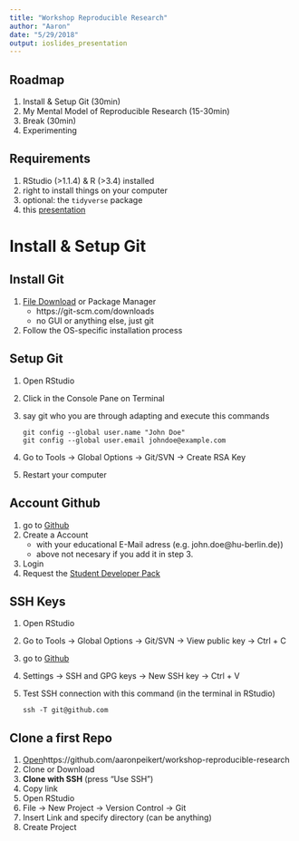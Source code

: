 ```yaml
---
title: "Workshop Reproducible Research"
author: "Aaron"
date: "5/29/2018"
output: ioslides_presentation
---
```


## Roadmap

1. Install & Setup Git (30min)
2. My Mental Model of Reproducible Research (15-30min)
3. Break (30min)
4. Experimenting

## Requirements

1. RStudio (>1.1.4) & R (>3.4) installed
2. right to install things on your computer
3. optional: the `tidyverse` package
4. this [presentation](https://raw.githubusercontent.com/aaronpeikert/workshop-reproducible-research/master/presentation.Rmd)


# Install & Setup Git

## Install Git

1. [File Download](https://git-scm.com/downloads) or Package Manager
   * https://git-scm.com/downloads
   * no GUI or anything else, just git
2. Follow the OS-specific installation process

## Setup Git

1. Open RStudio
2. Click in the Console Pane on Terminal
3. say git who you are through adapting and execute this commands

    ```
    git config --global user.name "John Doe"
    git config --global user.email johndoe@example.com
    ```

4. Go to Tools -> Global Options -> Git/SVN -> Create RSA Key
5. Restart your computer

## Account Github

1. go to [Github](https://github.com/)
2. Create a Account
   * with your educational E-Mail adress (e.g. john.doe@hu-berlin.de))
   * above not necesary if you add it in step 3.
3. Login
4. Request the [Student Developer Pack](https://education.github.com/pack)

## SSH Keys

1. Open RStudio
2. Go to Tools -> Global Options -> Git/SVN -> View public key -> Ctrl + C
3. go to [Github](https://github.com/)
4. Settings -> SSH and GPG keys -> New SSH key -> Ctrl + V
5. Test SSH connection with this command (in the terminal in RStudio)

    ```
    ssh -T git@github.com
    ```

## Clone a first Repo

1. [Open](https://github.com/aaronpeikert/workshop-reproducible-research)https://github.com/aaronpeikert/workshop-reproducible-research
2. Clone or Download
3. **Clone with SSH** (press "Use SSH")
4. Copy link
5. Open RStudio
6. File -> New Project -> Version Control -> Git
7. Insert Link and specify directory (can be anything)
8. Create Project
